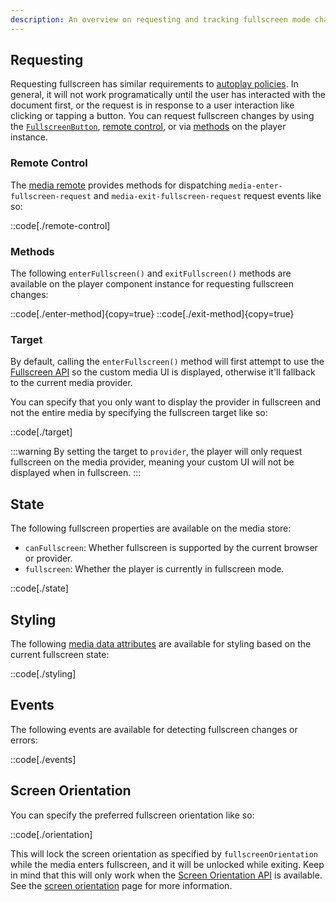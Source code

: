 ```yaml
---
description: An overview on requesting and tracking fullscreen mode changes.
---
```


## Requesting

Requesting fullscreen has similar requirements to [autoplay policies][autoplay-policy]. In
general, it will not work programatically until the user has interacted with the document first,
or the request is in response to a user interaction like clicking or tapping a button. You can
request fullscreen changes by using the [`FullscreenButton`][fullscreen-button],
[remote control](#remote-control), or via [methods](#methods) on the player instance.

[autoplay-policy]: /docs/player/api/autoplay#autoplay-policy
[fullscreen-button]: /docs/player/components/buttons/fullscreen-button

### Remote Control

The [media remote][media-remote] provides methods for dispatching `media-enter-fullscreen-request`
and `media-exit-fullscreen-request` request events like so:

::code[./remote-control]

[media-remote]: /docs/player/core-concepts/state-management#updating

### Methods

The following `enterFullscreen()` and `exitFullscreen()` methods are available on the player
component instance for requesting fullscreen changes:

::code[./enter-method]{copy=true}
::code[./exit-method]{copy=true}

### Target

By default, calling the `enterFullscreen()` method will first attempt to use the
[Fullscreen API][fullscreen-api] so the custom media UI is displayed, otherwise it'll fallback to
the current media provider.

You can specify that you only want to display the provider in fullscreen and not the entire
media by specifying the fullscreen target like so:

::code[./target]

:::warning
By setting the target to `provider`, the player will only request fullscreen on the media provider,
meaning your custom UI will not be displayed when in fullscreen.
:::

[fullscreen-api]: https://developer.mozilla.org/en-US/docs/Web/API/Fullscreen_API

## State

The following fullscreen properties are available on the media store:

- `canFullscreen`: Whether fullscreen is supported by the current browser or provider.
- `fullscreen`: Whether the player is currently in fullscreen mode.

::code[./state]

## Styling

The following [media data attributes][player-data-attrs] are available for styling based on the
current fullscreen state:

::code[./styling]

[player-data-attrs]: /docs/player/components/core/player#mediaplayer.attrs

## Events

The following events are available for detecting fullscreen changes or errors:

::code[./events]

## Screen Orientation

You can specify the preferred fullscreen orientation like so:

::code[./orientation]

This will lock the screen orientation as specified by `fullscreenOrientation` while the media
enters fullscreen, and it will be unlocked while exiting. Keep in mind that this will only work
when the [Screen Orientation API][screen-orientation-api] is available. See the
[screen orientation][screen-orientation] page for more information.

[screen-orientation]: /docs/player/api/screen-orientation
[screen-orientation-api]: https://caniuse.com/screen-orientation

